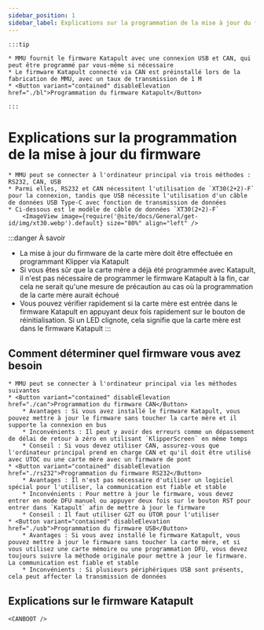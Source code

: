 ```yaml
---
sidebar_position: 1
sidebar_label: Explications sur la programmation de la mise à jour du firmware
---
```





    :::tip

    * MMU fournit le firmware Katapult avec une connexion USB et CAN, qui peut être programmé par vous-même si nécessaire
    * Le firmware Katapult connecté via CAN est préinstallé lors de la fabrication de MMU, avec un taux de transmission de 1 M
    * <Button variant="contained" disableElevation href="./bl">Programmation du firmware Katapult</Button>

    :::

# Explications sur la programmation de la mise à jour du firmware

    * MMU peut se connecter à l'ordinateur principal via trois méthodes : RS232, CAN, USB
    * Parmi elles, RS232 et CAN nécessitent l'utilisation de `XT30(2+2)-F` pour la connexion, tandis que USB nécessite l'utilisation d'un câble de données USB Type-C avec fonction de transmission de données
    * Ci-dessous est le modèle de câble de données `XT30(2+2)-F`
        <ImageView image={require('@site/docs/General/get-id/img/xt30.webp').default} size="80%" align="left" />

:::danger À savoir
* La mise à jour du firmware de la carte mère doit être effectuée en programmant Klipper via Katapult
* Si vous êtes sûr que la carte mère a déjà été programmée avec Katapult, il n'est pas nécessaire de programmer le firmware Katapult à la fin, car cela ne serait qu'une mesure de précaution au cas où la programmation de la carte mère aurait échoué
* Vous pouvez vérifier rapidement si la carte mère est entrée dans le firmware Katapult en appuyant deux fois rapidement sur le bouton de réinitialisation. Si un LED clignote, cela signifie que la carte mère est dans le firmware Katapult
:::

## Comment déterminer quel firmware vous avez besoin

    * MMU peut se connecter à l'ordinateur principal via les méthodes suivantes
    * <Button variant="contained" disableElevation href="./can">Programmation du firmware CAN</Button>
        * Avantages : Si vous avez installé le firmware Katapult, vous pouvez mettre à jour le firmware sans toucher la carte mère et il supporte la connexion en bus
        * Inconvénients : Il peut y avoir des erreurs comme un dépassement de délai de retour à zéro en utilisant `KlipperScreen` en même temps
        * Conseil : Si vous devez utiliser CAN, assurez-vous que l'ordinateur principal prend en charge CAN et qu'il doit être utilisé avec UTOC ou une carte mère avec un firmware de pont
    * <Button variant="contained" disableElevation href="./rs232">Programmation du firmware RS232</Button>
        * Avantages : Il n'est pas nécessaire d'utiliser un logiciel spécial pour l'utiliser, la communication est fiable et stable
        * Inconvénients : Pour mettre à jour le firmware, vous devez entrer en mode DFU manuel ou appuyer deux fois sur le bouton RST pour entrer dans `Katapult` afin de mettre à jour le firmware
        * Conseil : Il faut utiliser G2T ou UTOR pour l'utiliser
    * <Button variant="contained" disableElevation href="./usb">Programmation du firmware USB</Button>
        * Avantages : Si vous avez installé le firmware Katapult, vous pouvez mettre à jour le firmware sans toucher la carte mère, et si vous utilisez une carte mémoire ou une programmation DFU, vous devez toujours suivre la méthode originale pour mettre à jour le firmware. La communication est fiable et stable
        * Inconvénients : Si plusieurs périphériques USB sont présents, cela peut affecter la transmission de données

## Explications sur le firmware Katapult

    <CANBOOT />
